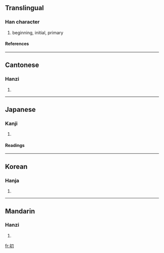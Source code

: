 ==Translingual==
===Han character===
{{Han char|rad=刀|as=05|sn=7|four=3722<sub>0</sub>|canj=中尸竹 (LSH)}}
# beginning, initial, primary
====References====
{{Han ref|kx=0137.330|dkj=01911|dj=0310.010|hdz=10327.220|uh=521D|ud=21021|bh=AAEC|bd=43756}}
----
==Cantonese==
===Hanzi===
{{yue-hanzi|jyut=|y=cho1}}
# {{defn|Cantonese}}
----
==Japanese==
===Kanji===
{{ja-kanji|grade=|rs=刀05}}
# {{defn|Japanese}}
====Readings====
{{ja-readings|on=[[しょ]] (sho), [[そ]] (so)|kun=[[はじめ]] (hajime), [[はつ]] (hatsu), [[うい]] (ui)}}
----
==Korean==
===Hanja===
{{ko-hanja|hangeul=초|rv=cho|mr=ch'o}}
# {{defn|Korean}}
----
==Mandarin==
===Hanzi===
{{cmn-hanzi|pin=[[chū]] (chu1)|wg=ch'u<sup>1</sup>}}
# {{defn|Mandarin}}

[[fr:初]]